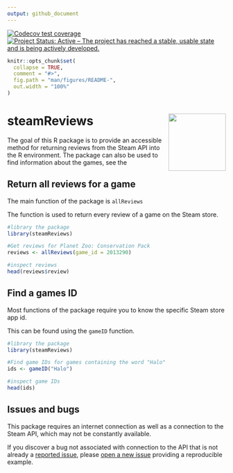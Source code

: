 ```yaml
---
output: github_document
---
```

<!-- badges: start -->
  [![Codecov test coverage](https://codecov.io/gh/nfox29/steamReviews/branch/main/graph/badge.svg)](https://app.codecov.io/gh/nfox29/steamReviews?branch=main)
  [![Project Status: Active – The project has reached a stable, usable
state and is being actively
developed.](https://www.repostatus.org/badges/latest/active.svg)](https://www.repostatus.org/#active)
  <!-- badges: end -->
```r
knitr::opts_chunk$set(
  collapse = TRUE,
  comment = "#>",
  fig.path = "man/figures/README-",
  out.width = "100%"
)
```
# steamReviews <a href="https://github.com/nfox29/steamReviews"><img src="man/figures/README-logo.png" align="right" height="132" /></a>

The goal of this R package is to provide an accessible method for returning reviews from the Steam API into the R environment. The package can also be used to find information about the games, see the 

## Return all reviews for a game

The main function of the package is `allReviews`

The function is used to return every review of a game on the Steam store.

```r
#library the package
library(steamReviews)

#Get reviews for Planet Zoo: Conservation Pack
reviews <- allReviews(game_id = 2013290)

#inspect reviews
head(reviews$review)
```
## Find a games ID

Most functions of the package require you to know the specific Steam store app id.

This can be found using the `gameID` function.

```r
#library the package
library(steamReviews)

#Find game IDs for games containing the word "Halo"
ids <- gameID("Halo")

#inspect game IDs
head(ids)
```

## Issues and bugs

This package requires an internet connection as well as a connection to the Steam API, which may not be constantly available. 

If you discover a bug not associated with connection to the API that is not already a [reported issue](https://github.com/nfox29/steamReviews/issues), please [open a new issue](https://github.com/nfox29/steamReviews/issues/new) providing a reproducible example.

